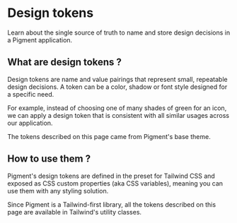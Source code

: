 # Design tokens

Learn about the single source of truth to name and store design decisions in a Pigment application.

## What are design tokens ?

Design tokens are name and value pairings that represent small, repeatable design decisions. A token can be a color, shadow or font style designed for a specific need.

For example, instead of choosing one of many shades of green for an icon, we can apply a design token that is consistent with all similar usages across our application.

The tokens described on this page came from Pigment's base theme.

## How to use them ?

Pigment's design tokens are defined in the preset for Tailwind CSS and exposed as CSS custom properties (aka CSS variables), meaning you can use them with any styling solution.

Since Pigment is a Tailwind-first library, all the tokens described on this page are available in Tailwind's utility classes.
